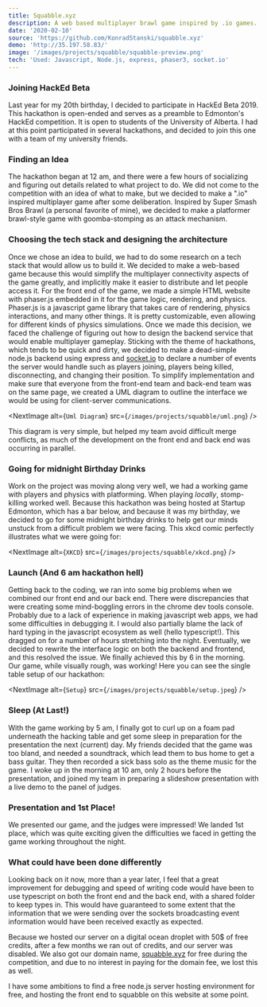 ```yaml
---
title: Squabble.xyz 
description: A web based multiplayer brawl game inspired by .io games. [HackEd Beta 2019 1st Place]
date: '2020-02-10'
source: 'https://github.com/KonradStanski/squabble.xyz'
demo: 'http://35.197.58.83/'
image: '/images/projects/squabble/squabble-preview.png'
tech: 'Used: Javascript, Node.js, express, phaser3, socket.io'
---
```


### Joining HackEd Beta

Last year for my 20th birthday, I decided to participate in HackEd Beta 2019. This hackathon is open-ended and serves as
a preamble to Edmonton's HackEd competition. It is open to students of the University of Alberta. I had at this point
participated in several hackathons, and decided to join this one with a team of my university friends.

### Finding an Idea

The hackathon began at 12 am, and there were a few hours of socializing and figuring out details related to what project
to do. We did not come to the competition with an idea of what to make, but we decided to make a ".io" inspired
multiplayer game after some deliberation. Inspired by Super Smash Bros Brawl (a personal favorite of mine), we decided
to make a platformer brawl-style game with goomba-stomping as an attack mechanism. 

### Choosing the tech stack and designing the architecture

Once we chose an idea to build, we had to do some research on a tech stack that would allow us to build it. We decided
to  make a web-based game because this would simplify the multiplayer connectivity aspects of the game greatly, and
implicitly make it easier to distribute and let people access it. For the front end of the game, we made a simple HTML
website with phaser.js embedded in it for the game logic, rendering, and physics. Phaser.js is a javascript game library
that takes care of rendering, physics interactions, and many other things. It is pretty customizable, even allowing for
different kinds of physics simulations. Once we made this decision, we faced the challenge of figuring out how to design
the backend service that would enable multiplayer gameplay. Sticking with the theme of hackathons, which tends to be
quick and dirty, we decided to make a dead-simple node.js backend using express and [socket.io](http://socket.io) to
declare a number of events the server would handle such as players joining, players being killed, disconnecting, and
changing their position. To simplify implementation and make sure that everyone from the front-end team and back-end
team was on the same page, we created a UML diagram to outline the interface we would be using for client-server
communications. 

<NextImage
    alt={`Uml Diagram`}
    src={`/images/projects/squabble/uml.png`}
/>

This diagram is very simple, but helped my team avoid difficult merge conflicts, as much of the development on the front
end and back end was occurring in parallel.

### Going for midnight Birthday Drinks

Work on the project was moving along very well, we had a working game with players and physics with platforming. When
playing  *locally*, stomp-killing worked well. Because this hackathon was being hosted at Startup Edmonton, which has a
bar below, and because it was my birthday, we decided to go for some midnight birthday drinks to help get our minds
unstuck from a difficult problem we were facing. This xkcd comic perfectly illustrates what we were going for:

<NextImage
    alt={`XKCD`}
    src={`/images/projects/squabble/xkcd.png`}
/>

### Launch (And 6 am hackathon hell)

Getting back to the coding, we ran into some big problems when we combined our front end and our back end. There were
discrepancies  that were creating some mind-boggling errors in the chrome dev tools console. Probably due to a lack of
experience in making javascript web apps, we had some difficulties in debugging it. I would also partially blame the
lack of hard typing in the javascript ecosystem as well (hello typescript!). This dragged on for a number of hours
stretching into the night. Eventually, we decided to rewrite the interface logic on both the backend and frontend, and
this resolved the issue. We finally achieved this by 6 in the morning. Our game, while visually rough, was working! Here
you can see the single table setup of our hackathon:

<NextImage
    alt={`Setup`}
    src={`/images/projects/squabble/setup.jpeg`}
/>

### Sleep (At Last!)

With the game working by 5 am, I finally got to curl up on a foam pad underneath the hacking table and get some sleep in
preparation for the presentation the next (current) day. My friends decided that the game was too bland, and needed a
soundtrack, which lead them to bus home to get a bass guitar. They then recorded a sick bass solo as the theme music for
the game. I woke up in the morning at 10 am, only 2 hours before the presentation, and joined my team in preparing a
slideshow presentation with a live demo to the panel of judges.

### Presentation and 1st Place!

We presented our game, and the judges were impressed! We landed 1st place, which was quite exciting given the
difficulties  we faced in getting the game working throughout the night.

### What could have been done differently

Looking back on it now, more than a year later, I feel that a great improvement for debugging and speed of writing code
would have been to use typescript on both the front end and the back end, with a shared folder to keep types in. This
would have guaranteed to some extent that the information that we were sending over the sockets broadcasting event
information would have been received exactly as expected.

Because we hosted our server on a digital ocean droplet with 50$ of free credits, after a few months we ran out of
credits,  and our server was disabled. We also got our domain name, [squabble.xyz](http://squabble.xyz) for free during
the competition, and due to no interest in paying for the domain fee, we lost this as well. 

I have some ambitions to find a free node.js server hosting environment for free, and hosting the front end to squabble
on this website at some point.
